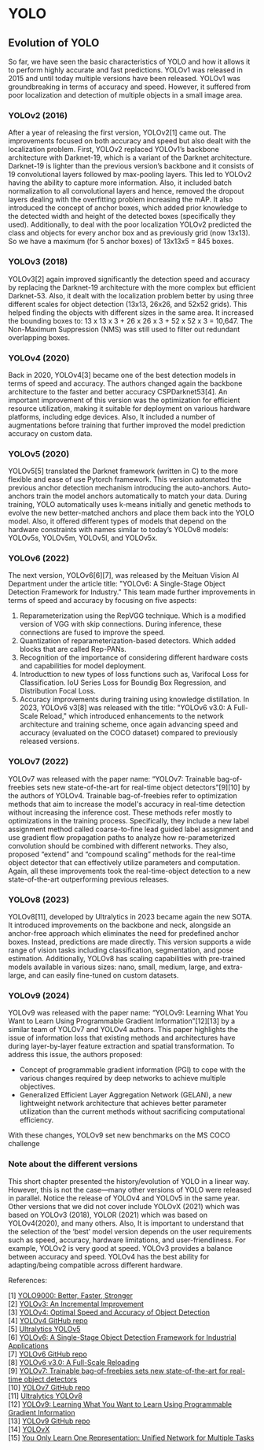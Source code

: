 # YOLO

## Evolution of YOLO

So far, we have seen the basic characteristics of YOLO and how it allows it to perform highly accurate and fast predictions. YOLOv1 was released in 2015 and until today multiple versions have been released. YOLOv1 was groundbreaking in terms of accuracy and speed. However, it suffered from poor localization and detection of multiple objects in a small image area.

### **YOLOv2 (2016)** 

After a year of releasing the first version, YOLOv2[1] came out. The improvements focused on both accuracy and speed but also dealt with the localization problem. First, YOLOv2 replaced YOLOv1’s backbone architecture with Darknet-19, which is a variant of the Darknet architecture. Darknet-19 is lighter than the previous version’s backbone and it consists of 19 convolutional layers followed by max-pooling layers. This led to YOLOv2 having the ability to capture more information. Also, it included batch normalization to all convolutional layers and hence, removed the dropout layers dealing with the overfitting problem increasing the mAP. It also introduced the concept of anchor boxes, which added prior knowledge to the detected width and height of the detected boxes (specifically they used). Additionally, to deal with the poor localization YOLOv2 predicted the class and objects for every anchor box and as previously grid (now 13x13). So we have a maximum (for 5 anchor boxes) of 13x13x5 = 845 boxes.

### **YOLOv3 (2018)**

YOLOv3[2] again improved significantly the detection speed and accuracy by replacing the Darknet-19 architecture with the more complex but efficient Darknet-53. Also, it dealt with the localization problem better by using three different scales for object detection (13x13, 26x26, and 52x52 grids). This helped finding the objects with different sizes in the same area. It increased the bounding boxes to: 13 x 13 x 3 + 26 x 26 x 3 + 52 x 52 x 3 = 10,647. The Non-Maximum Suppression (NMS) was still used to filter out redundant overlapping boxes.

### **YOLOv4 (2020)**

Back in 2020, YOLOv4[3] became one of the best detection models in terms of speed and accuracy. The authors changed again the backbone architecture to the faster and better accuracy CSPDarknet53[4]. An important improvement of this version was the optimization for efficient resource utilization, making it suitable for deployment on various hardware platforms, including edge devices. Also, It included a number of augmentations before training that further improved the model prediction accuracy on custom data.

### **YOLOv5 (2020)**

YOLOv5[5] translated the Darknet framework (written in C) to the more flexible and ease of use Pytorch framework. This version automated the previous anchor detection mechanism introducing the auto-anchors. Auto-anchors train the model anchors automatically to match your data. During training, YOLO automatically uses k-means initially and genetic methods to evolve the new better-matched anchors and place them back into the YOLO model. Also, it offered different types of models that depend on the hardware constraints with names similar to today’s YOLOv8 models: YOLOv5s, YOLOv5m, YOLOv5l, and YOLOv5x.

### **YOLOv6 (2022)**

The next version, YOLOv6[6][7], was released by the Meituan Vision AI Department under the article title: "YOLOv6: A Single-Stage Object Detection Framework for Industry." This team made further improvements in terms of speed and accuracy by focusing on five aspects:
1) Reparameterization using the RepVGG technique. Which is a modified version of VGG with skip connections. During inference, these connections are fused to improve the speed.
2) Quantization of reparameterization-based detectors. Which added blocks that are called Rep-PANs.
3) Recognition of the importance of considering different hardware costs and capabilities for model deployment.
4) Introducttion to new types of loss functions such as, Varifocal Loss for Classification. IoU Series Loss  for Boundig Box Regression, and Distribution Focal Loss.
5) Accuracy improvements during training using knowledge distillation.
In 2023, YOLOv6 v3[8] was released with the title: "YOLOv6 v3.0: A Full-Scale Reload," which introduced enhancements to the network architecture and training scheme, once again advancing speed and accuracy (evaluated on the COCO dataset) compared to previously released versions.

### **YOLOv7 (2022)**
YOLOv7 was released with the paper name: “YOLOv7: Trainable bag-of-freebies sets new state-of-the-art for real-time object detectors”[9][10] by the authors of YOLOv4. Trainable bag-of-freebies refer to optimization methods that aim to increase the model's accuracy in real-time detection without increasing the inference cost. These methods refer mostly to optimizations in the training process. Specifically, they include a new label assignment method called coarse-to-fine lead guided label assignment and use gradient flow propagation paths to analyze how re-parameterized convolution should be combined with different networks. They also, proposed  “extend” and “compound scaling” methods for the real-time object detector that can effectively utilize parameters and computation. Again, all these improvements took the real-time-object detection to a new state-of-the-art outperforming previous releases.

### **YOLOv8 (2023)**

YOLOv8[11], developed by Ultralytics in 2023 became again the new SOTA. It introduced improvements on the backbone and neck, alongside an anchor-free approach which eliminates the need for predefined anchor boxes. Instead, predictions are made directly. This version supports a wide range of vision tasks including classification, segmentation, and pose estimation. Additionally, YOLOv8 has scaling capabilities with pre-trained models available in various sizes: nano, small, medium, large, and extra-large, and can easily fine-tuned on custom datasets. 

### **YOLOv9 (2024)**

YOLOv9 was released with the paper name: “YOLOv9: Learning What You Want to Learn Using Programmable Gradient Information”[12][13] by a similar team of YOLOv7 and YOLOv4 authors. This paper highlights the issue of information loss that existing methods and architectures have during layer-by-layer feature extraction and spatial transformation. To address this issue, the authors proposed:

* Concept of programmable gradient information (PGI) to cope with the various changes
required by deep networks to achieve multiple objectives.
* Generalized Efficient Layer Aggregation Network (GELAN), a new lightweight network architecture that achieves better parameter utilization than the current methods without sacrificing computational efficiency.

With these changes, YOLOv9 set new benchmarks on the MS COCO challenge

### **Note about the different versions**

This short chapter presented the history/evolution of YOLO in a linear way. However, this is not the case—many other versions of YOLO were released in parallel. Notice the release of YOLOv4 and YOLOv5 in the same year. Other versions that we did not cover include YOLOvX (2021) which was based on YOLOv3 (2018), YOLOR (2021) which was based on YOLOv4(2020), and many others.
Also, It is important to understand that the selection of the ‘best’ model version depends on the user requirements such as speed, accuracy, hardware limitations, and user-friendliness. For example, YOLOv2 is very good at speed. YOLOv3 provides a balance between accuracy and speed. YOLOv4 has the best ability for adapting/being compatible across different hardware.


References:

[1] [YOLO9000: Better, Faster, Stronger](https://arxiv.org/abs/1612.08242) <br />
[2] [YOLOv3: An Incremental Improvement](https://arxiv.org/abs/1804.02767) <br />
[3] [YOLOv4: Optimal Speed and Accuracy of Object Detection](https://arxiv.org/abs/2004.10934) <br />
[4] [YOLOv4 GitHub repo](https://github.com/AlexeyAB/darknet) <br />
[5] [Ultralytics YOLOv5](https://docs.ultralytics.com/models/yolov5/) <br />
[6] [YOLOv6: A Single-Stage Object Detection Framework for Industrial Applications](https://arxiv.org/abs/2209.02976) <br />
[7] [YOLOv6 GitHub repo](https://github.com/meituan/YOLOv6) <br />
[8] [YOLOv6 v3.0: A Full-Scale Reloading](https://arxiv.org/abs/2301.05586) <br />
[9] [YOLOv7: Trainable bag-of-freebies sets new state-of-the-art for real-time object detectors](https://arxiv.org/abs/2207.02696) <br />
[10] [YOLOv7 GitHub repo](https://github.com/WongKinYiu/yolov7) <br />
[11] [Ultralytics YOLOv8](https://github.com/ultralytics/ultralytics) <br />
[12] [YOLOv9: Learning What You Want to Learn Using Programmable Gradient Information](https://arxiv.org/abs/2402.13616) <br />
[13] [YOLOv9 GitHub repo](https://github.com/WongKinYiu/yolov9) <br />
[14] [YOLOvX](https://yolovx.com/) <br />
[15] [You Only Learn One Representation: Unified Network for Multiple Tasks](https://arxiv.org/abs/2105.04206)

